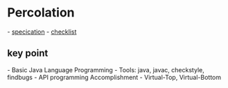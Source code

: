 = Percolation =

- [[http://coursera.cs.princeton.edu/algs4/assignments/percolation.html|specication]]
- [[http://coursera.cs.princeton.edu/algs4/checklists/percolation.html|checklist]]

== key point ==
- Basic Java Language Programming
- Tools: java, javac, checkstyle, findbugs
- API programming Accomplishment
- Virtual-Top, Virtual-Bottom
